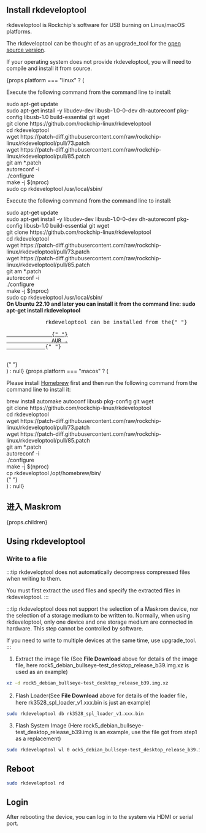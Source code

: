 
## Install rkdeveloptool

rkdeveloptool is Rockchip's software for USB burning on Linux/macOS platforms.

The rkdeveloptool can be thought of as an upgrade_tool for the [open source version](https://opensource.rock-chips.com/wiki_Rkdeveloptool).

If your operating system does not provide rkdeveloptool, you will need to compile and install it from source.

<div>
  {props.platform === "linux" ? (
    <div>
      <Tabs queryString="host">
        <TabItem value="Debian">
          <p>Execute the following command from the command line to install:</p>
          <PreView>
            sudo apt-get update
            <br />
            sudo apt-get install -y libudev-dev libusb-1.0-0-dev dh-autoreconf
            pkg-config libusb-1.0 build-essential git wget
            <br />
            git clone https://github.com/rockchip-linux/rkdeveloptool
            <br />
            cd rkdeveloptool
            <br />
            wget
            https://patch-diff.githubusercontent.com/raw/rockchip-linux/rkdeveloptool/pull/73.patch
            <br />
            wget
            https://patch-diff.githubusercontent.com/raw/rockchip-linux/rkdeveloptool/pull/85.patch
            <br />
            git am *.patch
            <br />
            autoreconf -i
            <br />
            ./configure
            <br />
            make -j $(nproc)
            <br />
            sudo cp rkdeveloptool /usr/local/sbin/
            <br />
          </PreView>
        </TabItem>
        <TabItem value="Ubuntu">
          <p>Execute the following command from the command line to install:</p>
          <PreView>
            sudo apt-get update
            <br />
            sudo apt-get install -y libudev-dev libusb-1.0-0-dev dh-autoreconf
            pkg-config libusb-1.0 build-essential git wget
            <br />
            git clone https://github.com/rockchip-linux/rkdeveloptool
            <br />
            cd rkdeveloptool
            <br />
            wget
            https://patch-diff.githubusercontent.com/raw/rockchip-linux/rkdeveloptool/pull/73.patch
            <br />
            wget
            https://patch-diff.githubusercontent.com/raw/rockchip-linux/rkdeveloptool/pull/85.patch
            <br />
            git am *.patch
            <br />
            autoreconf -i
            <br />
            ./configure
            <br />
            make -j $(nproc)
            <br />
            sudo cp rkdeveloptool /usr/local/sbin/
            <br />
          </PreView>
          <strong>
            On Ubuntu 22.10 and later you can install it from the command line:
            sudo apt-get install rkdeveloptool
          </strong>
        </TabItem>
        <TabItem value="ArchLinux">
          <pre>
            rkdeveloptool can be installed from the{" "}
            <a href="https://aur.archlinux.org/packages/rkdeveloptool">
              {" "}
              AUR .
            </a>{" "}
          </pre>
        </TabItem>
      </Tabs>{" "}
    </div>
  ) : null}
  {props.platform === "macos" ? (
    <div>
      <p>
        Please install <a href="https://brew.sh/">Homebrew</a> first and then
        run the following command from the command line to install it:
      </p>
      <PreView>
        brew install automake autoconf libusb pkg-config git wget
        <br />
        git clone https://github.com/rockchip-linux/rkdeveloptool
        <br />
        cd rkdeveloptool
        <br />
        wget
        https://patch-diff.githubusercontent.com/raw/rockchip-linux/rkdeveloptool/pull/73.patch
        <br />
        wget
        https://patch-diff.githubusercontent.com/raw/rockchip-linux/rkdeveloptool/pull/85.patch
        <br />
        git am *.patch
        <br />
        autoreconf -i
        <br />
        ./configure
        <br />
        make -j $(nproc)
        <br />
        cp rkdeveloptool /opt/homebrew/bin/
        <br />
      </PreView>{" "}
    </div>
  ) : null}
</div>

## 进入 Maskrom

<div>

{props.children}

</div>

## Using rkdeveloptool

### Write to a file

:::tip
rkdeveloptool does not automatically decompress compressed files when writing to them.

You must first extract the used files and specify the extracted files in rkdeveloptool.
:::

:::tip
rkdeveloptool does not support the selection of a Maskrom device, nor the selection of a storage medium to be written to.
Normally, when using rkdeveloptool, only one device and one storage medium are connected in hardware. This step cannot be controlled by software.

If you need to write to multiple devices at the same time, use upgrade_tool.
:::

1. Extract the image file (See **File Download** above for details of the image file, here rock5_debian_bullseye-test_desktop_release_b39.img.xz is used as an example)

```bash
xz -d rock5_debian_bullseye-test_desktop_release_b39.img.xz
```

2. Flash Loader(See **File Download** above for details of the loader file，here rk3528_spl_loader_v1.xxx.bin is just an example)

```bash
sudo rkdeveloptool db rk3528_spl_loader_v1.xxx.bin
```

3. Flash System Image (Here rock5_debian_bullseye-test_desktop_release_b39.img is an example, use the file got from step1 as a replacement)

```bash
sudo rkdeveloptool wl 0 ock5_debian_bullseye-test_desktop_release_b39.img
```

## Reboot

```bash
sudo rkdeveloptool rd
```

## Login

After rebooting the device, you can log in to the system via HDMI or serial port.
